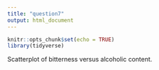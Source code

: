 ```yaml
---
title: "question7"
output: html_document
---
```


```r
knitr::opts_chunk$set(echo = TRUE)
library(tidyverse)
```

Scatterplot of bitterness versus alcoholic content.
```r
```
